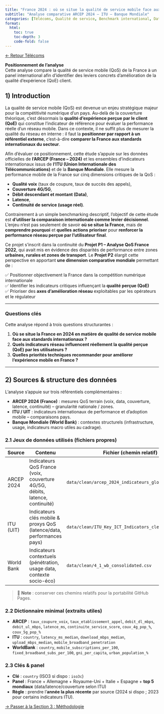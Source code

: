 ```yaml
---
title: "France 2024 : où se situe la qualité de service mobile face aux standards internationaux ?"
subtitle: "Analyse comparative ARCEP 2024 – ITU – Banque Mondiale"
categories: [Télécoms, Qualité de service, Benchmark international, Data Analysis]
format:
  html:
    toc: true
    toc-depth: 3
    code-fold: false
---
```


[← Retour Télécoms](../index.qmd)

::: info
**Positionnement de l’analyse**  
Cette analyse compare la qualité de service mobile (QoS) de la France à un panel international afin d’identifier des leviers concrets d’amélioration de la qualité d’expérience (QoE) client.
:::

## 1) Introduction

La qualité de service mobile (QoS) est devenue un enjeu stratégique majeur pour la compétitivité numérique d’un pays. Au-delà de la couverture théorique, c’est désormais la **qualité d’expérience perçue par le client (QoE)** qui constitue l’indicateur de référence pour évaluer la performance réelle d’un réseau mobile. Dans ce contexte, il ne suffit plus de mesurer la qualité du réseau en interne : il faut la **positionner par rapport à un référentiel externe**, c’est-à-dire **comparer la France aux standards internationaux du secteur**.

Afin d’évaluer ce positionnement, cette étude s’appuie sur les données officielles de **l’ARCEP (France – 2024)** et les ensembles d’indicateurs internationaux issus de **l’ITU (Union Internationale des Télécommunications)** et de la **Banque Mondiale**. Elle mesure la performance mobile de la France sur cinq dimensions critiques de la QoS :

- **Qualité voix** (taux de coupure, taux de succès des appels),
- **Couverture 4G/5G**,  
- **Débit descendant et montant (Data)**,  
- **Latence**,  
- **Continuité de service (usage réel)**.

Contrairement à un simple benchmarking descriptif, l’objectif de cette étude est **d’utiliser la comparaison internationale comme levier décisionnel**. L’enjeu n’est pas seulement de savoir **où se situe la France**, mais de **comprendre pourquoi** et **quelles actions prioriser** pour **renforcer la performance réseau perçue par l’utilisateur final**.

Ce projet s’inscrit dans la continuité du **Projet P1 – Analyse QoS France 2022**, qui avait mis en évidence des disparités de performance entre zones **urbaines, rurales et zones de transport**. Le **Projet P2** élargit cette perspective en apportant **une dimension comparative mondiale** permettant de :

✅ Positionner objectivement la France dans la compétition numérique internationale  
✅ Identifier les indicateurs critiques influençant la **qualité perçue (QoE)**  
✅ Prioriser des **axes d’amélioration réseau** exploitables par les opérateurs et le régulateur  

---

### Questions clés

Cette analyse répond à trois questions structurantes :

1. **Où se situe la France en 2024 en matière de qualité de service mobile face aux standards internationaux ?**
2. **Quels indicateurs réseau influencent réellement la qualité perçue (QoE) par les utilisateurs ?**
3. **Quelles priorités techniques recommander pour améliorer l’expérience mobile en France ?**

---

## 2) Sources & structure des données

L’analyse s’appuie sur trois référentiels complémentaires :

- **ARCEP 2024 (France)** : mesures QoS terrain (voix, data, couverture, latence, continuité) – granularité nationale / zones.  
- **ITU / UIT** : indicateurs internationaux de performance et d’adoption mobile – comparaisons pays.  
- **Banque Mondiale (World Bank)** : contextes structurels (infrastructure, usage, indicateurs macro utiles au cadrage).

### 2.1 Jeux de données utilisés (fichiers propres)

| Source | Contenu | Fichier (chemin relatif) | Granularité | Maj |
|---|---|---|---|---|
| ARCEP 2024 | Indicateurs QoS France (voix, couverture 4G/5G, débits, latence, continuité) | `data/clean/arcep_2024_indicateurs_globaux_clean.csv` | France / zones | 2024 |
| ITU (UIT) | Indicateurs clés mobile & proxys QoS (latence/data, performances pays) | `data/clean/ITU_Key_ICT_Indicators_clean.csv` | Pays | 2023–2024 |
| World Bank | Indicateurs contextuels (pénétration, usage data, contexte socio-éco) | `data/clean/4_1_wb_consolidated.csv` | Pays | 2024 |

> 🔎 **Note** : conserver ces chemins relatifs pour la portabilité GitHub Pages.

### 2.2 Dictionnaire minimal (extraits utiles)

- **ARCEP** : `taux_coupure_voix`, `taux_etablissement_appel`, `debit_dl_mbps`, `debit_ul_mbps`, `latence_ms`, `continuite_service_score`, `couv_4g_pop_%`, `couv_5g_pop_%`  
- **ITU** : `country`, `latency_ms_median`, `download_mbps_median`, `upload_mbps_median`, `mobile_broadband_penetration`  
- **WorldBank** : `country`, `mobile_subscriptions_per_100`, `fixed_broadband_subs_per_100`, `gni_per_capita`, `urban_population_%`

### 2.3 Clés & panel

- **Clé** : `country` (ISO3 si dispo : `iso3c`)  
- **Panel** : France + Allemagne + Royaume-Uni + Italie + Espagne + **top 5 mondiaux** (data/latence/couverture selon ITU)  
- **Règle** : prendre l’**année la plus récente** par source (2024 si dispo ; 2023 pour certains indicateurs ITU).

[→ Passer à la Section 3 : Méthodologie](projet2_sections/Methodologie.qmd)
